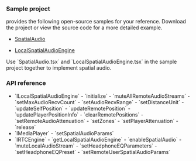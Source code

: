 <PlatformWrapper platform="react-native">

### Sample project

<Vg k="COMPANY" /> provides the following open-source samples for your reference. Download the project or view the source code for a more detailed example.

- [SpatialAudio](https://github.com/AgoraIO-Extensions/react-native-agora/blob/main/example/src/examples/advanced/SpatialAudio/SpatialAudio.tsx) 

- [LocalSpatialAudioEngine](https://github.com/AgoraIO-Extensions/Electron-SDK/blob/main/example/src/renderer/examples/advanced/LocalSpatialAudioEngine/LocalSpatialAudioEngine.tsx)

<Admonition type="info">
Use `SpatialAudio.tsx` and `LocalSpatialAudioEngine.tsx` in the sample project together to implement spatial audio.
</Admonition>

### API reference

- <Link to="{{global.API_REF_RN_ROOT}}/class_ilocalspatialaudioengine.html#class_ilocalspatialaudioengine">`ILocalSpatialAudioEngine`</Link>
    - <Link to="{{global.API_REF_RN_ROOT}}/class_ilocalspatialaudioengine.html#api_ilocalspatialaudioengine_initialize">`initialize`</Link>
    - <Link to="{{global.API_REF_RN_ROOT}}/class_irtcengine.html#api_irtcengine_muteallremoteaudiostreams">`muteAllRemoteAudioStreams`</Link>
    - <Link to="{{global.API_REF_RN_ROOT}}/class_ibasespatialaudioengine.html#api_ibasespatialaudioengine_setmaxaudiorecvcount">`setMaxAudioRecvCount`</Link>
    - <Link to="{{global.API_REF_RN_ROOT}}/class_ibasespatialaudioengine.html#api_ibasespatialaudioengine_setaudiorecvrange">`setAudioRecvRange`</Link>
    - <Link to="{{global.API_REF_RN_ROOT}}/class_ibasespatialaudioengine.html#api_ibasespatialaudioengine_setdistanceunit">`setDistanceUnit`</Link>
    - <Link to="{{global.API_REF_RN_ROOT}}/class_ibasespatialaudioengine.html#api_ibasespatialaudioengine_updateselfposition">`updateSelfPosition`</Link>
    - <Link to="{{global.API_REF_RN_ROOT}}/class_ilocalspatialaudioengine.html#api_ilocalspatialaudioengine_updateremoteposition">`updateRemotePosition`</Link>
    - <Link to="{{global.API_REF_RN_ROOT}}/class_ibasespatialaudioengine.html#api_ibasespatialaudioengine_updateplayerpositioninfo">`updatePlayerPositionInfo`</Link>
    - <Link to="{{global.API_REF_RN_ROOT}}/class_ilocalspatialaudioengine.html#api_ilocalspatialaudioengine_clearremotepositions">`clearRemotePositions`</Link>
    - <Link to="{{global.API_REF_RN_ROOT}}/class_ibasespatialaudioengine.html#api_ilocalspatialaudioengine_setremoteaudioattenuation">`setRemoteAudioAttenuation`</Link>
    - <Link to="{{global.API_REF_RN_ROOT}}/class_ibasespatialaudioengine.html#api_ibasespatialaudioengine_setzones">`setZones`</Link>
    - <Link to="{{global.API_REF_RN_ROOT}}/class_ibasespatialaudioengine.html#api_ibasespatialaudioengine_setplayerattenuation">`setPlayerAttenuation`</Link>
    - <Link to="{{global.API_REF_RN_ROOT}}/class_ibasespatialaudioengine.html#api_ibasespatialaudioengine_release">`release`</Link>

- <Link to="{{global.API_REF_RN_ROOT}}/class_imediaplayer.html#class_imediaplayer">`IMediaPlayer`</Link>
    - <Link to="{{global.API_REF_RN_ROOT}}/class_imediaplayer.html#api_imediaplayer_setspatialaudioparams">`setSpatialAudioParams`</Link>

- <Link to="{{global.API_REF_RN_ROOT}}/class_irtcengine.html#class_irtcengine">`IRTCEngine`</Link>
    - <Link to="{{global.API_REF_RN_ROOT}}/class_irtcengine.html#api_irtcengine_getlocalspatialaudioengine">`getLocalSpatialAudioEngine`</Link>
    - <Link to="{{global.API_REF_RN_ROOT}}/class_irtcengine.html#api_irtcengine_enablespatialaudio">`enableSpatialAudio`</Link>
    - <Link to="{{global.API_REF_RN_ROOT}}/class_irtcengine.html#api_irtcengine_mutelocalaudiostream">`muteLocalAudioStream`</Link>
    - <Link to="{{global.API_REF_RN_ROOT}}/class_irtcengine.html#api_irtcengine_setheadphoneeqparameters">`setHeadphoneEQParameters`</Link>
    - <Link to="{{global.API_REF_RN_ROOT}}/class_irtcengine.html#api_irtcengine_setheadphoneeqpreset">`setHeadphoneEQPreset`</Link>
    - <Link to="{{global.API_REF_RN_ROOT}}/class_irtcengine.html#api_irtcengine_setremoteuserspatialaudioparams">`setRemoteUserSpatialAudioParams`</Link>

</PlatformWrapper>
